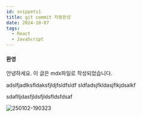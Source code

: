 ```yaml
---
id: snippets1
title: git commit 자동완성
date: 2024-10-07
tags: 
  - React
  - JavaScript
---
```


#### 환영

안녕하세요. 이 글은 mdx파일로 작성되었습니다.

adslfjadlksfldaksfjldjfsldfsldf
sldfadsjfkldasjflkjdsalkf


sdaflljdasfjldsfjldsfldsfdsaf

![250102-190323](/png/try/250102-190323.png)